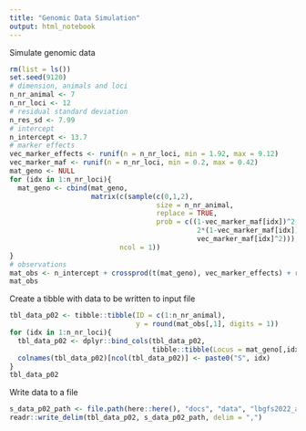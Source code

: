 ```yaml
---
title: "Genomic Data Simulation"
output: html_notebook
---
```



Simulate genomic data

```r
rm(list = ls())
set.seed(9120)
# dimension, animals and loci
n_nr_animal <- 7
n_nr_loci <- 12
# residual standard deviation
n_res_sd <- 7.99
# intercept
n_intercept <- 13.7
# marker effects
vec_marker_effects <- runif(n = n_nr_loci, min = 1.92, max = 9.12)
vec_marker_maf <- runif(n = n_nr_loci, min = 0.2, max = 0.42)
mat_geno <- NULL
for (idx in 1:n_nr_loci){
  mat_geno <- cbind(mat_geno,
                    matrix(c(sample(c(0,1,2), 
                                    size = n_nr_animal, 
                                    replace = TRUE, 
                                    prob = c((1-vec_marker_maf[idx])^2,
                                              2*(1-vec_marker_maf[idx])*vec_marker_maf[idx],
                                              vec_marker_maf[idx]^2))), 
                           ncol = 1))
}
# observations
mat_obs <- n_intercept + crossprod(t(mat_geno), vec_marker_effects) + rnorm(n_nr_animal, sd = n_res_sd)
mat_obs

```

Create a tibble with data to be written to input file

```r
tbl_data_p02 <- tibble::tibble(ID = c(1:n_nr_animal),
                               y = round(mat_obs[,1], digits = 1))
for (idx in 1:n_nr_loci){
  tbl_data_p02 <- dplyr::bind_cols(tbl_data_p02,
                                   tibble::tibble(Locus = mat_geno[,idx]))
  colnames(tbl_data_p02)[ncol(tbl_data_p02)] <- paste0("S", idx)
}
tbl_data_p02
```

Write data to a file

```r
s_data_p02_path <- file.path(here::here(), "docs", "data", "lbgfs2022_aural_exam_problem2.csv")
readr::write_delim(tbl_data_p02, s_data_p02_path, delim = ",")
```
